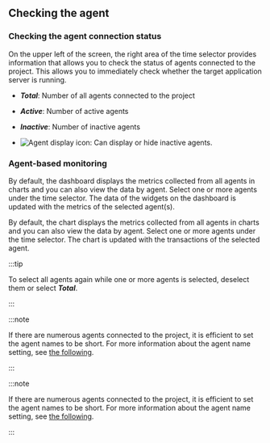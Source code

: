 ## Checking the agent

### Checking the agent connection status

<InDoc pages="dashboard">

<ImgLang img='apm-dashboard-check-agent.png' desc='Agent connection status' />

</InDoc>

<InDoc pages="dashboard-transactionmap">

<ImgLang img='txmap-check-agent.png' desc='Application connection status' />

</InDoc>

On the upper left of the screen, the right area of the time selector provides information that allows you to check the status of agents connected to the project. This allows you to immediately check whether the target application server is running.

- **_Total_**: Number of all agents connected to the project

- **_Active_**: Number of active agents

- **_Inactive_**: Number of inactive agents

- ![Agent display icon](/img/ic-inactive.svg): Can display or hide inactive agents.

### Agent-based monitoring

<InDoc pages="dashboard,multi-instance-monitoring">

<ImgLang img='apm-dashboard-select-agent.png' desc='Selecting the agent' />

</InDoc>

<InDoc pages="dashboard-transactionmap">

<ImgLang img='txmap-select-agent.png' desc='Select agent' />

</InDoc>

<InDoc pages="dashboard,multi-instance-monitoring">

By default, the dashboard displays the metrics collected from all agents in charts and you can also view the data by agent. Select one or more agents under the time selector. The data of the widgets on the dashboard is updated with the metrics of the selected agent(s).

</InDoc>

<InDoc pages="dashboard-transactionmap">

By default, the chart displays the metrics collected from all agents in charts and you can also view the data by agent. Select one or more agents under the time selector. The chart is updated with the transactions of the selected agent.

</InDoc>

:::tip

To select all agents again while one or more agents is selected, deselect them or select **_Total_**.

:::

<InDoc product="java,python,php,nodejs,dotnet,golang">

:::note

If there are numerous agents connected to the project, it is efficient to set the agent names to be short. For more information about the agent name setting, see [the following](agent-name).

:::

</InDoc>

<InDoc product="postgresql,mysql,redis,mongodb">

:::note

If there are numerous agents connected to the project, it is efficient to set the agent names to be short. For more information about the agent name setting, see [the following](agent-dbx-settings#naming).

:::

</InDoc>
